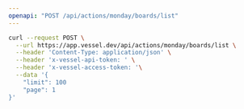```yaml
---
openapi: "POST /api/actions/monday/boards/list"
---
```


<RequestExample>

```bash Request
curl --request POST \
  --url https://app.vessel.dev/api/actions/monday/boards/list \
  --header 'Content-Type: application/json' \
  --header 'x-vessel-api-token: ' \
  --header 'x-vessel-access-token: '\
  --data '{
    "limit": 100
    "page": 1
}'
```

</RequestExample>
